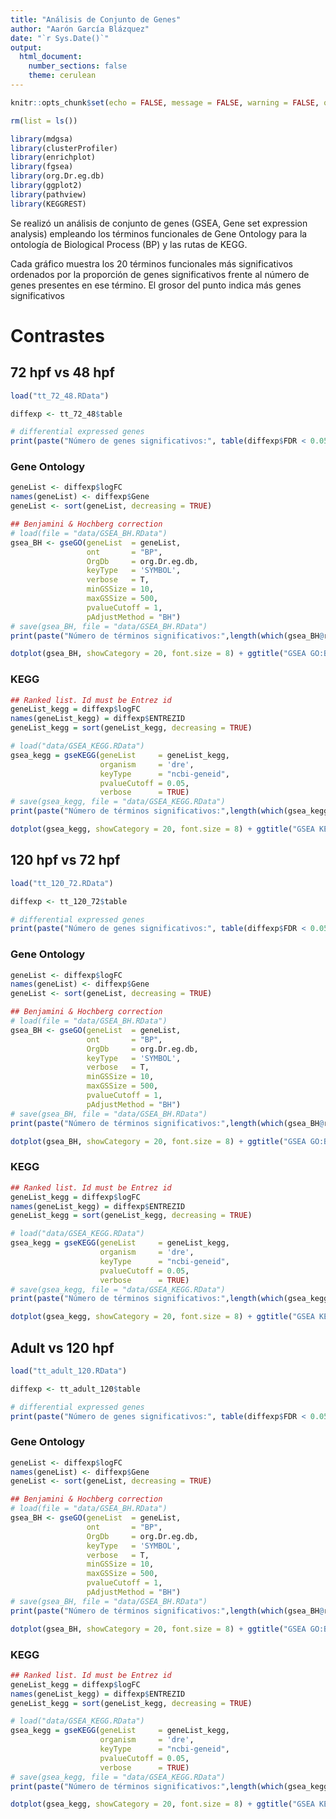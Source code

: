 ```yaml
---
title: "Análisis de Conjunto de Genes"
author: "Aarón García Blázquez"
date: "`r Sys.Date()`"
output:
  html_document:
    number_sections: false
    theme: cerulean
---
```


```r
knitr::opts_chunk$set(echo = FALSE, message = FALSE, warning = FALSE, out.width = "100%")
```

```r
rm(list = ls())

library(mdgsa)
library(clusterProfiler)
library(enrichplot)
library(fgsea)
library(org.Dr.eg.db)
library(ggplot2)
library(pathview)
library(KEGGREST)
```

Se realizó un análisis de conjunto de genes (GSEA, Gene set expression analysis) empleando los términos funcionales de Gene Ontology para la ontología de Biological Process (BP) y las rutas de KEGG.

Cada gráfico muestra los 20 términos funcionales más significativos ordenados por la proporción de genes significativos frente al número de genes presentes en ese término. El grosor del punto indica más genes significativos

# Contrastes {.tabset}

## 72 hpf vs 48 hpf {.tabset}

```r
load("tt_72_48.RData")

diffexp <- tt_72_48$table

# differential expressed genes
print(paste("Número de genes significativos:", table(diffexp$FDR < 0.05)[1]))
```

### Gene Ontology

```r
geneList <- diffexp$logFC
names(geneList) <- diffexp$Gene
geneList <- sort(geneList, decreasing = TRUE)
```

```r
## Benjamini & Hochberg correction
# load(file = "data/GSEA_BH.RData")
gsea_BH <- gseGO(geneList  = geneList,
                 ont       = "BP",
                 OrgDb     = org.Dr.eg.db,
                 keyType   = 'SYMBOL',
                 verbose   = T,
                 minGSSize = 10,
                 maxGSSize = 500,
                 pvalueCutoff = 1,
                 pAdjustMethod = "BH")
# save(gsea_BH, file = "data/GSEA_BH.RData")
print(paste("Número de términos significativos:",length(which(gsea_BH@result$pvalue < 0.05))))

dotplot(gsea_BH, showCategory = 20, font.size = 8) + ggtitle("GSEA GO:BP 72 hpf vs 48 hpf")
```

### KEGG

```r
## Ranked list. Id must be Entrez id
geneList_kegg = diffexp$logFC
names(geneList_kegg) = diffexp$ENTREZID
geneList_kegg = sort(geneList_kegg, decreasing = TRUE)

# load("data/GSEA_KEGG.RData")
gsea_kegg = gseKEGG(geneList     = geneList_kegg,
                    organism     = 'dre',
                    keyType      = "ncbi-geneid",
                    pvalueCutoff = 0.05,
                    verbose      = TRUE)
# save(gsea_kegg, file = "data/GSEA_KEGG.RData")
print(paste("Número de términos significativos:",length(which(gsea_kegg@result$pvalue < 0.05))))

dotplot(gsea_kegg, showCategory = 20, font.size = 8) + ggtitle("GSEA KEGG 72 hpf vs 48 hpf")
```

## 120 hpf vs 72 hpf {.tabset}

```r
load("tt_120_72.RData")

diffexp <- tt_120_72$table

# differential expressed genes
print(paste("Número de genes significativos:", table(diffexp$FDR < 0.05)[1]))
```

### Gene Ontology

```r
geneList <- diffexp$logFC
names(geneList) <- diffexp$Gene
geneList <- sort(geneList, decreasing = TRUE)
```

```r
## Benjamini & Hochberg correction
# load(file = "data/GSEA_BH.RData")
gsea_BH <- gseGO(geneList  = geneList,
                 ont       = "BP",
                 OrgDb     = org.Dr.eg.db,
                 keyType   = 'SYMBOL',
                 verbose   = T,
                 minGSSize = 10,
                 maxGSSize = 500,
                 pvalueCutoff = 1,
                 pAdjustMethod = "BH")
# save(gsea_BH, file = "data/GSEA_BH.RData")
print(paste("Número de términos significativos:",length(which(gsea_BH@result$pvalue < 0.05))))

dotplot(gsea_BH, showCategory = 20, font.size = 8) + ggtitle("GSEA GO:BP 120 hpf vs 72 hpf")
```

### KEGG

```r
## Ranked list. Id must be Entrez id
geneList_kegg = diffexp$logFC
names(geneList_kegg) = diffexp$ENTREZID
geneList_kegg = sort(geneList_kegg, decreasing = TRUE)

# load("data/GSEA_KEGG.RData")
gsea_kegg = gseKEGG(geneList     = geneList_kegg,
                    organism     = 'dre',
                    keyType      = "ncbi-geneid",
                    pvalueCutoff = 0.05,
                    verbose      = TRUE)
# save(gsea_kegg, file = "data/GSEA_KEGG.RData")
print(paste("Número de términos significativos:",length(which(gsea_kegg@result$pvalue < 0.05))))

dotplot(gsea_kegg, showCategory = 20, font.size = 8) + ggtitle("GSEA KEGG 120 hpf vs 72 hpf")
```

## Adult vs 120 hpf {.tabset}

```r
load("tt_adult_120.RData")

diffexp <- tt_adult_120$table

# differential expressed genes
print(paste("Número de genes significativos:", table(diffexp$FDR < 0.05)[1]))
```

### Gene Ontology

```r
geneList <- diffexp$logFC
names(geneList) <- diffexp$Gene
geneList <- sort(geneList, decreasing = TRUE)
```

```r
## Benjamini & Hochberg correction
# load(file = "data/GSEA_BH.RData")
gsea_BH <- gseGO(geneList  = geneList,
                 ont       = "BP",
                 OrgDb     = org.Dr.eg.db,
                 keyType   = 'SYMBOL',
                 verbose   = T,
                 minGSSize = 10,
                 maxGSSize = 500,
                 pvalueCutoff = 1,
                 pAdjustMethod = "BH")
# save(gsea_BH, file = "data/GSEA_BH.RData")
print(paste("Número de términos significativos:",length(which(gsea_BH@result$pvalue < 0.05))))

dotplot(gsea_BH, showCategory = 20, font.size = 8) + ggtitle("GSEA GO:BP Adult vs 120 hpf")
```

### KEGG

```r
## Ranked list. Id must be Entrez id
geneList_kegg = diffexp$logFC
names(geneList_kegg) = diffexp$ENTREZID
geneList_kegg = sort(geneList_kegg, decreasing = TRUE)

# load("data/GSEA_KEGG.RData")
gsea_kegg = gseKEGG(geneList     = geneList_kegg,
                    organism     = 'dre',
                    keyType      = "ncbi-geneid",
                    pvalueCutoff = 0.05,
                    verbose      = TRUE)
# save(gsea_kegg, file = "data/GSEA_KEGG.RData")
print(paste("Número de términos significativos:",length(which(gsea_kegg@result$pvalue < 0.05))))

dotplot(gsea_kegg, showCategory = 20, font.size = 8) + ggtitle("GSEA KEGG Adult vs 120 hpf")
```

<div class="tocify-extend-page" data-unique="tocify-extend-page" style="height: 0;"></div>